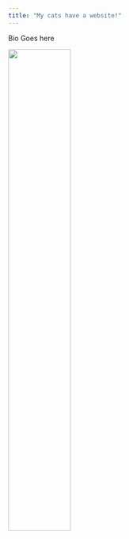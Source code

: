 ```yaml
---
title: "My cats have a website!"
---
```


Bio Goes here

<img src="files/outdoor_headshot.jpg" style="width:50%">

